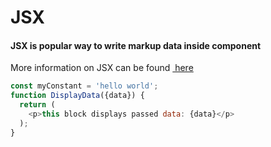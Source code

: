 
<Meta title="JSX/Overview" />

# JSX

<h4>JSX is popular way to write markup data inside component</h4>
<p>More information on JSX can be found <a 
href="https://reactjs.org/docs/introducing-jsx.html"
target="_blank"
>&nbsp;here</a></p>

```javascript
const myConstant = 'hello world';
function DisplayData({data}) {
  return (
    <p>this block displays passed data: {data}</p>
  );
}
```
